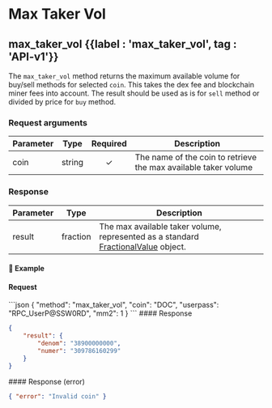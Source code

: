 
# Max Taker Vol

## max\_taker\_vol {{label : 'max_taker_vol', tag : 'API-v1'}}

The `max_taker_vol` method returns the maximum available volume for buy/sell methods for selected `coin`. This takes the dex fee and blockchain miner fees into account. The result should be used as is for `sell` method or divided by price for `buy` method.

### Request arguments

| Parameter | Type   | Required | Description                                                     |
| --------- | ------ | :------: | --------------------------------------------------------------- |
| coin      | string |     ✓    | The name of the coin to retrieve the max available taker volume |

### Response

| Parameter | Type     | Description                                                                                                                                         |
| --------- | -------- | --------------------------------------------------------------------------------------------------------------------------------------------------- |
| result    | fraction | The max available taker volume, represented as a standard [FractionalValue](/komodo-defi-framework/api/common_structures/#fractional-value) object. |

#### 📌 Example

#### Request

<CodeGroup title="max_taker_vol" tag="POST" label="max_taker_vol" mm2MethodDecorate="true">
  ```json
  {
    "method": "max_taker_vol",
    "coin": "DOC",
    "userpass": "RPC_UserP@SSW0RD",
    "mm2": 1
  }
  ```
</CodeGroup>

<CollapsibleSection expandedText="Hide Response" collapsedText="Show Response">
  #### Response

  ```json
  {
      "result": {
          "denom": "38900000000",
          "numer": "309786160299"
      }
  }
  ```
</CollapsibleSection>

<CollapsibleSection expandedText="Hide Error Response" collapsedText="Show Error Response">
  #### Response (error)

  ```json
  { "error": "Invalid coin" }
  ```
</CollapsibleSection>
